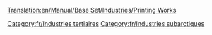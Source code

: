 [[Translation:en/Manual/Base Set/Industries/Printing Works]]

{{fr/Industries|image=en/Printworks.png
|nom=Imprimerie
|climats=[[fr/Manual/Climat#subarctique|Subarctique]].
|accepte=[[fr/Manual/Base Set/Cargos/Papier|Papier]]
|produit=[[fr/Manual/Base Set/Cargos/Marchandises|Marchandises]]
|notes=Absent sous les autres [[fr/Manual/Climat|climats]].
}}
[[Category:fr/Industries tertiaires]]
[[Category:fr/Industries subarctiques]]